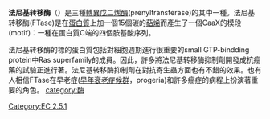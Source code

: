 '''法尼基转移酶'''（{{lang-en|Farnesyltransferase}}）是三種[[轉異戊二烯酶|轉異戊二烯酶]](prenyltransferase)的其中一種。法尼基转移酶(FTase)是在[[蛋白質|蛋白質]]上加一個15個碳的[[萜烯|萜烯]]而產生了一個CaaX的模段(motif)：一種在蛋白質C端的四個胺基酸序列。

法尼基转移酶的標的蛋白質包括對細胞週期進行很重要的small GTP-bindding protein中Ras superfamily的成員。因此，許多將法尼基转移酶抑制劑開發成抗癌藥的試驗正進行著。法尼基转移酶抑制劑在對抗寄生蟲方面也有不錯的效果。也有人相信FTase在早老症([[早年衰老症候群|早年衰老症候群]]，progeria)和許多癌症的病程上扮演著重要的角色。
{{酶抑制}}
{{烷基与芳基转移酶}}
[[category:酶|category:酶]]
[[Category:EC_2.5.1|Category:EC 2.5.1]]